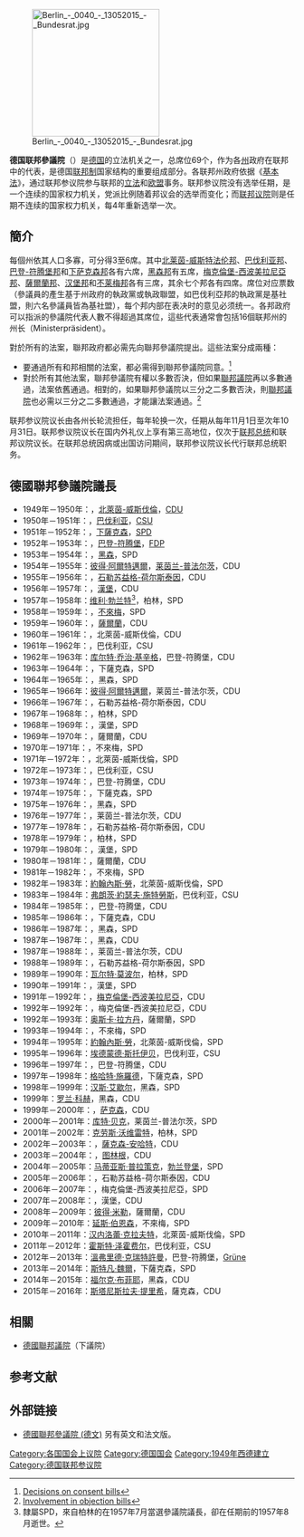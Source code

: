{{noteTA
|1=zh-hans:州长; zh-hant:邦總理;
|2=zh-hans:联邦; zh-hant:聯邦;
|3=zh-hans:联邦州; zh-hant:邦;
}}
{{Infobox Legislature
|background_color   = 
|text_color         = 
|name               = 德國聯邦參議院
|native_name        = Deutscher Bundesrat
|coa_pic            = Bundesrat Logo.svg
|session_room       = Bundesrat plenary chamber.JPG
|house_type         = 上議院
|legislature = 第72年
|leader1_type       = 議長
|leader1            = [[雷勒·哈瑟夫|雷勒·哈瑟夫]]
|party1             = [[德國基督教民主聯盟|基督教民主聯盟]]
|election1          = 
|members            = 69
 | structure1         = Composition of the German Bundesrat as a pie chart small.svg
 | structure1_res     = 300px
|political_groups1  = 
* {{colorbox|#EB001F}} [[德国社会民主党|德国社会民主党]]
* {{colorbox|#64A12D}} [[联盟90/绿党|联盟90/绿党]]
* [[联盟党_(德国)|联盟党]]
** {{colorbox|#000000}} [[德國基督教民主聯盟|德國基督教民主聯盟]]
** {{colorbox|#0088CE}} [[巴伐利亚基督教社会联盟|巴伐利亚基督教社会联盟]]
* {{colorbox|#FFED00}} [[自由民主党_(德国)|自由民主党]]
* {{colorbox|#BE3075}} [[左翼党_(德国)|左翼党]]
* {{colorbox|#FF8000}} {{le|自由选民协会|Free Voters}}
|meeting_place      = [[柏林|柏林]][[萊比錫大街|萊比錫大街]]<br>{{tsl|de|Preußisches Herrenhaus|}}
|website            = [http://www.bundesrat.de/EN/Home/homepage__node.html?__nnn=true Bundesrat]
}}

[[File:Berlin_-_0040_-_13052015_-_Bundesrat.jpg|225px]]

{{Politics of Germany}}
'''德国联邦參議院'''（{{lang-de|Bundesrat}}）是[[德国|德国]]的立法机关之一，总席位69个，作为各[[聯邦州_(德國)|州]]政府在联邦中的代表，是德国[[联邦制|联邦制]]国家结构的重要组成部分。各联邦州政府依据《[[德国基本法|基本法]]》，通过联邦参议院参与联邦的[[立法|立法]]和[[欧盟|欧盟]]事务。联邦参议院没有选举任期，是一个连续的国家权力机关，党派比例随着邦议会的选举而变化；而[[德国联邦议院|联邦议院]]则是任期不连续的国家权力机关，每4年重新选举一次。

== 簡介 ==
每個州依其人口多寡，可分得3至6席。其中[[北莱茵-威斯特法伦邦|北莱茵-威斯特法伦邦]]、[[巴伐利亚邦|巴伐利亚邦]]、[[巴登-符腾堡邦|巴登-符腾堡邦]]和[[下萨克森邦|下萨克森邦]]各有六席，[[黑森邦|黑森邦]]有五席，[[梅克倫堡-西波美拉尼亞邦|梅克倫堡-西波美拉尼亞邦]]、[[薩爾蘭邦|薩爾蘭邦]]、[[汉堡邦|汉堡邦]]和[[不莱梅邦|不莱梅邦]]各有三席，其余七个邦各有四席。席位对应票数（參議員的產生基于州政府的執政黨或執政聯盟，如巴伐利亞邦的執政黨是基社盟，則六名參議員皆為基社盟），每个邦内部在表决时的意见必须统一。各邦政府可以指派的參議院代表人數不得超過其席位，這些代表通常會包括16個联邦州的州长（Ministerpräsident）。

對於所有的法案，聯邦政府都必需先向聯邦參議院提出。這些法案分成兩種：
* 要通過所有和邦相關的法案，都必需得到聯邦參議院同意。<ref>[http://www.bundesrat.de/cln_152/nn_11588/EN/funktionen-en/aufgaben-en/inhalt/3-Zustimmungsgesetze-en.html Decisions on consent bills]{{dead link|date=2018年2月 |bot=InternetArchiveBot |fix-attempted=yes }}</ref>
* 對於所有其他法案，聯邦參議院有權以多數否決，但如果[[德國聯邦議院|聯邦議院]]再以多數通過，法案依舊通過。相對的，如果聯邦參議院以三分之二多數否決，則[[德國聯邦議院|聯邦議院]]也必需以三分之二多數通過，才能讓法案通過。<ref>[http://www.bundesrat.de/cln_152/nn_11588/EN/funktionen-en/aufgaben-en/inhalt/4-Einspruchsgesetze-en.html Involvement in objection bills]{{dead link|date=2018年2月 |bot=InternetArchiveBot |fix-attempted=yes }}</ref>

联邦参议院议长由各州长轮流担任，每年轮换一次，任期从每年11月1日至次年10月31日。联邦参议院议长在国内外礼仪上享有第三高地位，仅次于[[德国联邦总统|联邦总统]]和联邦议院议长。在联邦总统因病或出国访问期间，联邦参议院议长代行联邦总统职务。

==德國聯邦參議院議長==
* 1949年－1950年：{{le|卡爾·阿諾德|Karl Arnold}}，[[北萊茵-威斯伐倫|北萊茵-威斯伐倫]]，[[德国基督教民主联盟|CDU]]
* 1950年－1951年：{{le|漢斯·埃哈德|Hans Ehard}}，[[巴伐利亚|巴伐利亚]]，[[拜仁基督教社会联盟|CSU]]
* 1951年－1952年：{{le|辛里奇·威廉·科普夫|Hinrich Wilhelm Kopf}}，[[下薩克森|下薩克森]]，[[德国社会民主党|SPD]]
* 1952年－1953年：{{le|萊因霍爾德·麥爾|Reinhold Maier}}，[[巴登-符腾堡|巴登-符腾堡]]，[[德国自由民主党|FDP]]
* 1953年－1954年：{{le|格奧爾格·奧古斯特·津恩|Georg August Zinn}}，[[黑森|黑森]]，SPD
* 1954年－1955年：[[彼得·阿爾特邁爾|彼得·阿爾特邁爾]]，[[莱茵兰-普法尔茨|莱茵兰-普法尔茨]]，CDU
* 1955年－1956年：{{le|凱-烏韋·馮·哈塞爾|Kai-Uwe von Hassel}}，[[石勒苏益格-荷尔斯泰因|石勒苏益格-荷尔斯泰因]]，CDU
* 1956年－1957年：{{le|庫爾特·西夫金|Kurt Sieveking}}，[[漢堡|漢堡]]，CDU
* 1957年－1958年：[[维利·勃兰特|维利·勃兰特]]<ref>隸屬SPD，來自柏林的{{le|奧托·蘇爾|Otto Suhr}}在1957年7月當選參議院議長，卻在任期前的1957年8月逝世。</ref>，柏林，SPD
* 1958年－1959年：{{le|威廉·凱森|Wilhelm Kaisen}}，[[不來梅州|不來梅]]，SPD
* 1959年－1960年：{{le|弗朗茨-約瑟夫·羅德|Franz-Josef Röder}}，[[薩爾蘭|薩爾蘭]]，CDU
* 1960年－1961年：{{le|弗朗茨·邁耶斯|Franz Meyers}}，北萊茵-威斯伐倫，CDU
* 1961年－1962年：{{le|漢斯·埃哈德|Hans Ehard}}，巴伐利亚，CSU
* 1962年－1963年：[[库尔特·乔治·基辛格|库尔特·乔治·基辛格]]，巴登-符腾堡，CDU
* 1963年－1964年：{{le|喬治·迪德里希斯|Georg Diederichs}}，下薩克森，SPD
* 1964年－1965年：{{le|格奧爾格·奧古斯特·津恩|Georg August Zinn}}，黑森，SPD
* 1965年－1966年：[[彼得·阿爾特邁爾|彼得·阿爾特邁爾]]，莱茵兰-普法尔茨，CDU
* 1966年－1967年：{{le|赫爾穆特·萊姆克|Helmut Lemke}}，石勒苏益格-荷尔斯泰因，CDU
* 1967年－1968年：{{le|克勞斯·舒茨|Klaus Schütz}}，柏林，SPD
* 1968年－1969年：{{le|赫伯特·維希曼|Herbert Weichmann}}，漢堡，SPD
* 1969年－1970年：{{le|弗朗茨-約瑟夫·羅德|Franz-Josef Röder}}，薩爾蘭，CDU
* 1970年－1971年：{{le|漢斯·科施尼克|Hans Koschnick}}，不來梅，SPD
* 1971年－1972年：{{le|海因茨·庫恩|Heinz Kühn}}，北萊茵-威斯伐倫，SPD
* 1972年－1973年：{{le|阿爾方斯·戈佩爾|Alfons Goppel}}，巴伐利亚，CSU
* 1973年－1974年：{{le|漢斯·菲爾賓格|Hans Filbinger}}，巴登-符腾堡，CDU
* 1974年－1975年：{{le|阿爾弗雷德·庫貝爾|Alfred Kubel}}，下薩克森，SPD
* 1975年－1976年：{{le|阿爾伯特·奧斯瓦爾德|Albert Osswald}}，黑森，SPD
* 1976年－1977年：{{le|伯恩哈德·沃格爾 (政治人物)|Bernhard Vogel (politician)|伯恩哈德·沃格爾}}，莱茵兰-普法尔茨，CDU
* 1977年－1978年：{{le|格哈德·斯托爾滕貝格|Gerhard Stoltenberg}}，石勒苏益格-荷尔斯泰因，CDU
* 1978年－1979年：{{le|迪特里希·斯滔布|Dietrich Stobbe}}，柏林，SPD
* 1979年－1980年：{{le|漢斯-烏爾里希·克洛澤|Hans-Ulrich Klose}}，漢堡，SPD
* 1980年－1981年：{{link-de|沃納·澤耶爾|Werner Zeyer}}，薩爾蘭，CDU
* 1981年－1982年：{{le|漢斯·科施尼克|Hans Koschnick}}，不來梅，SPD
* 1982年－1983年：[[約翰內斯·勞|約翰內斯·勞]]，北萊茵-威斯伐倫，SPD
* 1983年－1984年：[[弗朗茨·約瑟夫·施特勞斯|弗朗茨·約瑟夫·施特勞斯]]，巴伐利亚，CSU
* 1984年－1985年：{{le|洛薩·施佩特|Lothar Späth}}，巴登-符腾堡，CDU
* 1985年－1986年：{{le|恩斯特·阿爾布雷希特 (政治人物)|Ernst Albrecht (politician)|恩斯特·阿爾布雷希特}}，下薩克森，CDU
* 1986年－1987年：{{le|霍爾格·伯爾納|Holger Börner}}，黑森，SPD
* 1987年－1987年：{{le|沃爾特·沃爾曼|Walter Wallmann}}，黑森，CDU
* 1987年－1988年：{{le|伯恩哈德·沃格爾 (政治人物)|Bernhard Vogel (politician)|伯恩哈德·沃格爾}}，莱茵兰-普法尔茨，CDU
* 1988年－1989年：{{le|比約恩·恩格霍姆|Björn Engholm}}，石勒苏益格-荷尔斯泰因，SPD
* 1989年－1990年：[[瓦尔特·莫波尔|瓦尔特·莫波尔]]，柏林，SPD
* 1990年－1991年：{{le|亨寧·福舍勞|Henning Voscherau}}，漢堡，SPD
* 1991年－1992年：{{le|阿爾弗雷德·戈莫爾卡|Alfred Gomolka}}，[[梅克倫堡-西波美拉尼亞|梅克倫堡-西波美拉尼亞]]，CDU
* 1992年－1992年：{{le|伯恩特·塞特|Berndt Seite}}，梅克倫堡-西波美拉尼亞，CDU
* 1992年－1993年：[[奥斯卡·拉方丹|奥斯卡·拉方丹]]，薩爾蘭，SPD
* 1993年－1994年：{{le|克勞斯·韋德梅耶|Klaus Wedemeier}}，不來梅，SPD
* 1994年－1995年：[[約翰內斯·勞|約翰內斯·勞]]，北萊茵-威斯伐倫，SPD
* 1995年－1996年：[[埃德蒙德·斯托伊贝|埃德蒙德·斯托伊贝]]，巴伐利亚，CSU
* 1996年－1997年：{{le|埃爾溫·托伊費爾|Erwin Teufel}}，巴登-符腾堡，CDU
* 1997年－1998年：[[格哈特·施羅德|格哈特·施羅德]]，下薩克森，SPD
* 1998年－1999年：[[汉斯·艾歇尔|汉斯·艾歇尔]]，黑森，SPD
* 1999年：[[罗兰·科赫|罗兰·科赫]]，黑森，CDU
* 1999年－2000年：{{le|庫特·比登科普夫|Kurt Biedenkopf}}，[[萨克森自由州|萨克森]]，CDU
* 2000年－2001年：[[库特·贝克|库特·贝克]]，莱茵兰-普法尔茨，SPD
* 2001年－2002年：[[克劳斯·沃维雷特|克劳斯·沃维雷特]]，柏林，SPD
* 2002年－2003年：{{le|沃爾夫岡·波姆|Wolfgang Böhmer}}，[[薩克森-安哈特|薩克森-安哈特]]，CDU
* 2003年－2004年：{{le|迪特·奧爾索斯|Dieter Althaus}}，[[图林根|图林根]]，CDU
* 2004年－2005年：[[马蒂亚斯·普拉策克|马蒂亚斯·普拉策克]]，[[勃兰登堡|勃兰登堡]]，SPD
* 2005年－2006年：{{le|彼得·哈利·卡斯特森|Peter Harry Carstensen}}，石勒苏益格-荷尔斯泰因，CDU
* 2006年－2007年：{{le|哈拉爾德·林斯托夫|Harald Ringstorff}}，梅克倫堡-西波美拉尼亞，SPD
* 2007年－2008年：{{le|歐勒·馮·伯思特|Ole von Beust}}，漢堡，CDU
* 2008年－2009年：[[彼得·米勒|彼得·米勒]]，薩爾蘭，CDU
* 2009年－2010年：[[延斯·伯恩森|延斯·伯恩森]]，不來梅，SPD
* 2010年－2011年：[[汉内洛蕾·克拉夫特|汉内洛蕾·克拉夫特]]，北萊茵-威斯伐倫，SPD
* 2011年－2012年：[[霍斯特·泽霍费尔|霍斯特·泽霍费尔]]，巴伐利亚，CSU
* 2012年－2013年：[[溫弗里德·克瑞特許曼|溫弗里德·克瑞特許曼]]，巴登-符腾堡，[[德國綠黨|Grüne]]
* 2013年－2014年：[[斯特凡·魏爾|斯特凡·魏爾]]，下薩克森，SPD
* 2014年－2015年：[[福尔克·布菲耶|福尔克·布菲耶]]，黑森，CDU
* 2015年－2016年：[[斯塔尼斯拉夫·提里希|斯塔尼斯拉夫·提里希]]，薩克森，CDU

== 相關 ==
*[[德國聯邦議院|德國聯邦議院]]（下議院）

== 参考文献 ==
{{Reflist}}

== 外部链接 ==
*[http://www.bundesrat.de 德國聯邦參議院 (德文)] {{Wayback|url=http://www.bundesrat.de/ |date=20160508143101 }} 另有英文和法文版。

{{德國國會}}
{{國家上議院}}
{{Authority control}}

[[Category:各国国会上议院|Category:各国国会上议院]]
[[Category:德国国会|Category:德国国会]]
[[Category:1949年西德建立|Category:1949年西德建立]]
[[Category:德国联邦参议院|Category:德国联邦参议院]]